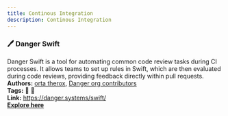 ```yaml
---
title: Continous Integration
description: Continous Integration
---
```

### 🖊️ **Danger Swift**

Danger Swift is a tool for automating common code review tasks during CI processes. It allows teams to set up rules in Swift, which are then evaluated during code reviews, providing feedback directly within pull requests.  
**Authors:** [orta therox](https://orta.io/), [Danger org contributors](https://github.com/orgs/danger/people)  
**Tags:** 🔄 🚀  
**Link:** https://danger.systems/swift/  
[**Explore here**](https://danger.systems/swift/)  
